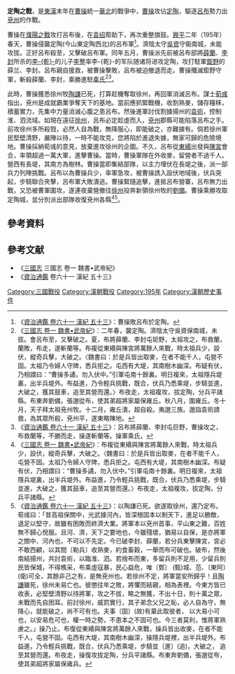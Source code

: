{{Infobox Military Conflict
|conflict=定陶之戰
|partof=[[曹操統一北方的戰爭|曹操統一北方的戰爭]]
|date=[[兴平_(东汉)|興平]]二年（195年）
|place=[[定陶|定陶]] (今[[山東|山東]]定陶西北)
|result=[[呂布|呂布]]失去兗州，連夜棄營撤往[[徐州|徐州]]。
|combatant1=[[曹操|曹操]]
|combatant2=[[呂布|呂布]]
|commander1=[[曹操|曹操]]<BR>[[郭嘉|郭嘉]]
|commander2=[[呂布|呂布]]<BR>[[陳宮|陳宮]]
|strength1=不過千人
|strength2=超過一萬
|casualties1=不詳
|casualties2=不詳}}
'''定陶之戰'''，是[[東漢|東漢]]末年在[[曹操|曹操]]統一[[華北|華北]]的戰爭中，[[曹操|曹操]]攻佔[[定陶|定陶]]，驅逐[[呂布|呂布]]勢力出[[兗州|兗州]]的作戰。

曹操在[[濮陽之戰|濮陽之戰]]攻打呂布後，在[[袁绍|袁绍]]帮助下，再次重整旗鼓。[[兴平_(东汉)|興平]]二年（195年）春天，曹操侵襲定陶(今山東定陶西北)的呂布軍<ref>《[[S:資治通鑑/卷061|資治通鑑 卷六十一 漢紀 五十三]]》：曹操敗呂布於定陶。</ref>。濟陰太守[[吳資|吳資]]守衞南城，未能攻拔。正好呂布殺至，又擊破呂布軍。同年五月，曹操派先前被呂布部將[[薛蘭|薛蘭]]、[[李封|李封]]所杀的[[李乾_(东汉)|李-{乾}-]]的儿子[[李整|李整]]率李-{乾}-的军队随诸将进攻定陶，攻打駐軍[[鉅野|鉅野]]的薛兰、李封。呂布親自援救，被曹操擊敗，呂布被迫撤退而走。曹操殲滅鉅野守軍，斬殺薛蘭、李封，乘勝進駐[[乘氏|乘氏]]<ref>《[[S:三國志/卷01|三國志 卷一 魏書•武帝紀]]》：二年春，襲定陶。濟陰太守吳資保南城，未拔。會呂布至，又擊破之。夏，布將薛蘭、李封屯钜野，太祖攻之，布救蘭，蘭敗，布走，遂斬蘭等。布複從東緡與陳宮將萬餘人來戰，時太祖兵少，設伏，縱奇兵擊，大破之。〈魏書曰：於是兵皆出取麥，在者不能千人，屯營不固。太祖乃令婦人守陴，悉兵拒之。屯西有大堤，其南樹木幽深。布疑有伏，乃相謂曰：“曹操多譎，勿入伏中。”引軍屯南十餘裏。明日複來，太祖隱兵堤裏，出半兵堤外。布益進，乃令輕兵挑戰，既合，伏兵乃悉乘堤，步騎並進，大破之，獲其鼓車，追至其營而還。〉布夜走，太祖複攻，拔定陶，分兵平諸縣。布東奔劉備，張邈從布，使其弟超將家屬保雍丘。秋八月，圍雍丘。冬十月，天子拜太祖兗州牧。十二月，雍丘潰，超自殺。夷邈三族。邈詣袁術請救，為其眾所殺，兗州平，遂東略陳地。</ref><ref>《[[S:資治通鑑/卷061|資治通鑑 卷六十一 漢紀 五十三]]》：呂布將薛蘭、李封屯巨野，曹操攻之，布救蘭等，不勝而走，操遂斬蘭等。操軍乘氏，</ref>。

此時，曹操獲悉徐州牧[[陶謙|陶謙]]已死，打算趁機奪取徐州，再回軍消滅呂布。謀士[[荀彧|荀彧]]指出，兗州是成就霸業爭奪天下的基地。當前應抓緊戰機，收割熟麥，儲存糧秣，積蓄實力，先集中力量消滅心腹之患呂布。然後進軍討伐割據揚州的[[袁術|袁術]]，控制淮、泗流域。如現在遠征[[徐州|徐州]]，呂布必定趁虛而入，[[兗州|兗州]]郡縣可能陷落呂布之手。前攻徐州多所殺戮，必然人自為戰，無降服心，即能破之，亦難據有。倘若徐州軍民堅壁清野，嚴陣以待，一時不能攻克，您將陷於進退失據，無家可歸的危險境地。曹操採納荀彧的意見，放棄進攻徐州的企圖。不久，呂布從[[東緡|東緡]]出發與[[陳宮|陳宮]]會合，率領超過一萬大軍，進擊曹操。當時，曹操軍隊在外收麥，留營者不過千人。營西有長堤，其南方為樹林。曹操當即集結部隊，以主力埋伏在長堤之後，派一部兵力列陣挑戰。呂布以為曹操兵少，率軍急攻，被曹操誘入設伏地域後，伏兵突起，步騎聯合夾擊，呂布軍大敗潰逃。曹操緊隨追擊，進抵呂布營寨，呂布無力出戰，又恐被曹軍圍攻，遂連夜棄營撤往[[徐州|徐州]]投奔新領徐州牧的[[劉備|劉備]]。曹操乘勝攻取定陶城，並分別派出部隊收復兗州各縣<ref>《[[S:三國志/卷01|三國志 卷一 魏書•武帝紀]]》：布複從東緡與陳宮將萬餘人來戰，時太祖兵少，設伏，縱奇兵擊，大破之。〈魏書曰：於是兵皆出取麥，在者不能千人，屯營不固。太祖乃令婦人守陴，悉兵拒之。屯西有大堤，其南樹木幽深。布疑有伏，乃相謂曰：“曹操多譎，勿入伏中。”引軍屯南十餘裏。明日複來，太祖隱兵堤裏，出半兵堤外。布益進，乃令輕兵挑戰，既合，伏兵乃悉乘堤，步騎並進，大破之，獲其鼓車，追至其營而還。〉布夜走，太祖複攻，拔定陶，分兵平諸縣。</ref><ref>《[[S:資治通鑑/卷061|資治通鑑 卷六十一 漢紀 五十三]]》：以陶謙已死。欲遂取徐州，還乃定布。荀彧曰：「昔高祖保關中，光武據河內，皆深根固本以制天下，進足以勝敵，退足以堅守，故雖有困敗而終濟大業。將軍本以兗州首事，平山東之難，百姓無不歸心悅服。且河、濟，天下之要地也，今雖殘壞，猶易以自保，是亦將軍之關中、河內也，不可以不先定。今已破李封、薛蘭，若分兵東擊陳宮，宮必不敢西顧，以其間〔勒兵〕收熟麥，約食畜穀，一舉而布可破也。破布，然後南結揚州，共討袁術，以臨淮、泗。若捨布而東，多留兵則不足用，少留兵則民皆保城，不得樵采，布乘虛寇暴，民心益危，唯〔鄄〕 (甄)城、范、〔東阿〕(衛)可全，其餘非己之有，是無兗州也。若徐州不定，將軍當安所歸乎！且[[陶謙|陶謙]]雖死，徐州未易亡也。彼懲往年之敗，將懼而結親，相為表裡。今東方皆已收表，必堅壁清野以待將軍，攻之不拔，略之無獲，不出十日，則十萬之眾，未戰而先自困耳。前討徐州，威罰實行，其子弟念父兄之恥，必人自為守，無降心，就能破之，尚不可有也。夫事〔固〕(故)有棄此取彼者， 以大易小可也，以安易危可也，權一時之勢，不患本之不固可也。今三者莫利，惟將軍熟慮之。」操乃止。布復從東緡與陳宮將萬餘人來戰，操兵皆出收麥，在者不能千人，屯營不固。屯西有大堤，其南樹木幽深，操隱兵堤裡，出半兵堤外。布益進，乃令輕兵挑戰，既合，伏兵乃悉乘堤，步騎並〔進〕(追)，大破之， 追至其營而還。布夜走，操復攻拔定陶，分兵平諸縣。布東奔劉備，張邈從布，使其弟超將家屬保雍兵。</ref>。

== 參考資料 ==
{{REFLIST|2}}

== 參考文献 ==
*《[[三國志|三國志]] 三國志 卷一 魏書•武帝紀》
*《[[資治通鑑|資治通鑑]] 卷六十一 漢紀 五十三》

[[Category:三國戰役|Category:三國戰役]]
[[Category:漢朝戰役|Category:漢朝戰役]]
[[Category:195年|Category:195年]]
[[Category:漢朝歷史事件|Category:漢朝歷史事件]]
